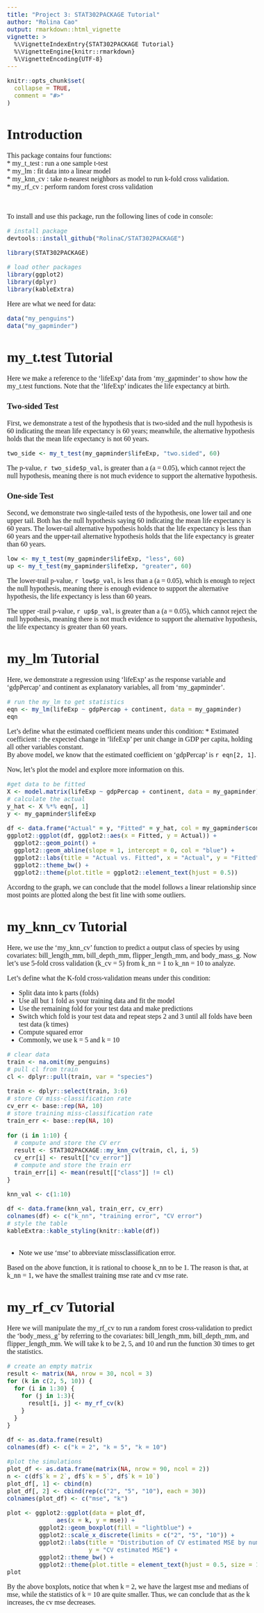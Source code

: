 ```yaml
---
title: "Project 3: STAT302PACKAGE Tutorial"
author: "Rolina Cao"
output: rmarkdown::html_vignette
vignette: >
  %\VignetteIndexEntry{STAT302PACKAGE Tutorial}
  %\VignetteEngine{knitr::rmarkdown}
  %\VignetteEncoding{UTF-8}
---
```

<!--- Begin styling code. --->
<style type="text/css">
/* Whole document: */
body{
  font-family: "Palatino Linotype", "Book Antiqua", Palatino, serif;
  font-size: 12pt;
}
h1.title {
  font-size: 38px;
  text-align: center;
}
h4.author {
  font-size: 18px;
  text-align: center;
}
h4.date {
  font-size: 18px;
  text-align: center;
}
</style>
<!--- End styling code. --->

```r
knitr::opts_chunk$set(
  collapse = TRUE,
  comment = "#>"
)
```


# Introduction

This package contains four functions:\
* my_t_test : run a one sample t-test\
* my_lm : fit data into a linear model\
* my_knn_cv : take n-nearest neighbors as model to run k-fold cross validation.\
* my_rf_cv : perform random forest cross validation\

<br>

To install and use this package, run the following lines of code in console:

```r
# install package
devtools::install_github("RolinaC/STAT302PACKAGE")
```

```r
library(STAT302PACKAGE)

# load other packages
library(ggplot2)
library(dplyr)
library(kableExtra)
```

Here are what we need for data:
```r
data("my_penguins")
data("my_gapminder")
```

# my_t.test Tutorial

Here we make a reference to the 'lifeExp' data from 'my_gapminder' to show how the my_t.test functions. Note that the 'lifeExp' indicates the life expectancy at birth.

### Two-sided Test

First, we demonstrate a test of the hypothesis that is two-sided and the null
hypothesis is 60 indicating the mean life expectancy is 60 years; meanwhile, the alternative hypothesis holds that the mean life expectancy is not 60 years.

```r
two_side <- my_t_test(my_gapminder$lifeExp, "two.sided", 60)
```
The p-value, `r two_side$p_val`, is greater than a (a = 0.05), which cannot reject the null hypothesis, meaning there is not much evidence to support the alternative hypothesis.

### One-side Test

Second, we demonstrate two single-tailed tests of the hypothesis, one lower tail and one upper tail. Both has the null hypothesis saying 60 indicating the mean life expectancy is 60 years. The lower-tail alternative hypothesis holds that the life expectancy is less than 60 years and the upper-tail alternative hypothesis holds that the life expectancy is greater than 60 years.

```r
low <- my_t_test(my_gapminder$lifeExp, "less", 60)
up <- my_t_test(my_gapminder$lifeExp, "greater", 60)
```

The lower-trail p-value, `r low$p_val`, is less than a (a = 0.05), which is enough to reject the null hypothesis, meaning there is enough evidence to support the alternative hypothesis, the life expectancy is less than 60 years.

The upper -trail p-value, `r up$p_val`, is greater than a (a = 0.05), which cannot reject the null hypothesis, meaning there is not much evidence to support the alternative hypothesis, the life expectancy is greater than 60 years.

# my_lm Tutorial
Here, we demonstrate a regression using 'lifeExp' as the response variable and 'gdpPercap' and continent as explanatory variables, all from 'my_gapminder'.

```r
# run the my_lm to get statistics
eqn <- my_lm(lifeExp ~ gdpPercap + continent, data = my_gapminder)
eqn
```

Let's define what the estimated coefficient means under this condition:
* Estimated coefficient : the expected change in 'lifeExp' per unit change in GDP per capita, holding all other variables constant.\
By above model, we know that the estimated coefficient on 'gdpPercap' is `r eqn[2, 1]`. \

Now, let's plot the model and explore more information on this. 

```r
#get data to be fitted
X <- model.matrix(lifeExp ~ gdpPercap + continent, data = my_gapminder)
# calculate the actual
y_hat <- X %*% eqn[, 1]
y <- my_gapminder$lifeExp

df <- data.frame("Actual" = y, "Fitted" = y_hat, col = my_gapminder$continent)
ggplot2::ggplot(df, ggplot2::aes(x = Fitted, y = Actual)) +
  ggplot2::geom_point() +
  ggplot2::geom_abline(slope = 1, intercept = 0, col = "blue") + 
  ggplot2::labs(title = "Actual vs. Fitted", x = "Actual", y = "Fitted") +
  ggplot2::theme_bw() +
  ggplot2::theme(plot.title = ggplot2::element_text(hjust = 0.5))
```

Accordng to the graph, we can conclude that the model follows a linear relationship since most points are plotted along the best fit line with some outliers.

# my_knn_cv Tutorial

Here, we use the 'my_knn_cv' function to predict a output class of species by using covariates: bill_length_mm, bill_depth_mm, flipper_length_mm, and body_mass_g. Now let's use 5-fold cross validation (k_cv = 5) from k_nn = 1 to k_nn = 10 to analyze. 

Let's define what the K-fold cross-validation means under this condition:

* Split data into k parts (folds)
* Use all but 1 fold as your training data and fit the model
* Use the remaining fold for your test data and make predictions
* Switch which fold is your test data and repeat steps 2 and 3 until all folds have been test data (k times)
* Compute squared error
* Commonly, we use k = 5 and k = 10

```r
# clear data
train <- na.omit(my_penguins)
# pull cl from train
cl <- dplyr::pull(train, var = "species")

train <- dplyr::select(train, 3:6)
# store CV miss-classification rate
cv_err <- base::rep(NA, 10)
# store training miss-classification rate
train_err <- base::rep(NA, 10)
  
for (i in 1:10) {
  # compute and store the CV err
  result <- STAT302PACKAGE::my_knn_cv(train, cl, i, 5)
  cv_err[i] <- result[["cv_error"]]
  # compute and store the train err
  train_err[i] <- mean(result[["class"]] != cl)
}

knn_val <- c(1:10)

df <- data.frame(knn_val, train_err, cv_err)
colnames(df) <- c("k_nn", "training error", "CV error")
# style the table
kableExtra::kable_styling(knitr::kable(df))
  
```

* Note we use 'mse' to abbreviate missclassification error.

Based on the above function, it is rational to choose k_nn to be 1. The reason is that, at k_nn = 1, we have the smallest training mse rate and cv mse rate. 

# my_rf_cv Tutorial
Here we will manipulate the my_rf_cv to run a random forest cross-validation to predict the 'body_mess_g' by referring to the covariates: bill_length_mm, bill_depth_mm, and flipper_length_mm. We will take k to be 2, 5, and 10 and  run the function 30 times to get the statistics.

```r
# create an empty matrix
result <- matrix(NA, nrow = 30, ncol = 3)
for (k in c(2, 5, 10)) {
  for (i in 1:30) {
    for (j in 1:3){
      result[i, j] <- my_rf_cv(k)
    }
  }
}

df <- as.data.frame(result)
colnames(df) <- c("k = 2", "k = 5", "k = 10")

#plot the simulations
plot_df <- as.data.frame(matrix(NA, nrow = 90, ncol = 2))
n <- c(df$`k = 2`, df$`k = 5`, df$`k = 10`)
plot_df[, 1] <- cbind(n)
plot_df[, 2] <- cbind(rep(c("2", "5", "10"), each = 30))
colnames(plot_df) <- c("mse", "k")

plot <- ggplot2::ggplot(data = plot_df, 
              aes(x = k, y = mse)) +
         ggplot2::geom_boxplot(fill = "lightblue") +
         ggplot2::scale_x_discrete(limits = c("2", "5", "10")) +
         ggplot2::labs(title = "Distribution of CV estimated MSE by number of                         folds", x = "Number of folds", 
                       y = "CV estimated MSE") +
         ggplot2::theme_bw() +
         ggplot2::theme(plot.title = element_text(hjust = 0.5, size = 14),)
plot

```

By the above boxplots, notice that when k = 2, we have the largest mse and medians of mse, while the statistics of k = 10 are quite smaller. Thus, we can conclude that as the k increases, the cv mse decreases.

